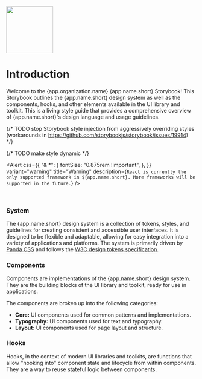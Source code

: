 

<Meta title="Introduction" />

<Flex direction="column" alignItems="center" gap={4}>
  <img src="/svg/logo.svg" width="124px" />

# Introduction

</Flex>

Welcome to the {app.organization.name} {app.name.short} Storybook! This Storybook outlines the {app.name.short} design system as well as the components, hooks, and other elements available in the UI library and toolkit. This is a living style guide that provides a comprehensive overview of {app.name.short}'s design language and usage guidelines.

{/* TODO stop Storybook style injection from aggressively overriding styles (workarounds in https://github.com/storybookjs/storybook/issues/19914) */}

{/* TODO make style dynamic */}

<Alert
  css={{
    "& *": {
      fontSize: "0.875rem !important",
    },
  }}
  variant="warning"
  title="Warning"
  description={`React is currently the only supported framework in ${app.name.short}. More frameworks will be supported in the future.`}
/>

<br />

### System

The {app.name.short} design system is a collection of tokens, styles, and guidelines for creating consistent and accessible user interfaces. It is designed to be flexible and adaptable, allowing for easy integration into a variety of applications and platforms. The system is primarily driven by [Panda CSS](https://panda-css.com/) and follows the [W3C design tokens specification](https://design-tokens.github.io/community-group/format/).

### Components

Components are implementations of the {app.name.short} design system. They are the building blocks of the UI library and toolkit, ready for use in applications.

The components are broken up into the following categories:

- **Core:** UI components used for common patterns and implementations.
- **Typography:** UI components used for text and typography.
- **Layout:** UI components used for page layout and structure.

### Hooks

Hooks, in the context of modern UI libraries and toolkits, are functions that allow "hooking into" component state and lifecycle from within components. They are a way to reuse stateful logic between components.
